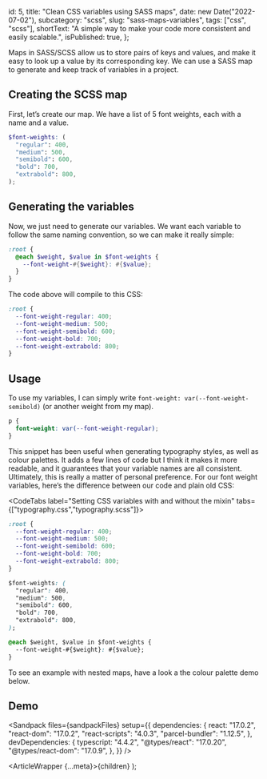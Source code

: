 
  id: 5,
  title: "Clean CSS variables using SASS maps",
  date: new Date("2022-07-02"),
  subcategory: "scss",
  slug: "sass-maps-variables",
  tags: ["css", "scss"],
  shortText:
    "A simple way to make your code more consistent and easily scalable.",
  isPublished: true,
};

Maps in SASS/SCSS allow us to store pairs of keys and values, and make it easy to look up a value by its corresponding key. We can use a SASS map to generate and keep track of variables in a project.

## Creating the SCSS map

First, let’s create our map. We have a list of 5 font weights, each with a name and a value.

```scss filename="typography.scss"
$font-weights: (
  "regular": 400,
  "medium": 500,
  "semibold": 600,
  "bold": 700,
  "extrabold": 800,
);
```

## Generating the variables

Now, we just need to generate our variables. We want each variable to follow the same naming convention, so we can make it really simple:

```scss filename="typography.scss"
:root {
  @each $weight, $value in $font-weights {
    --font-weight-#{$weight}: #{$value};
  }
}
```

The code above will compile to this CSS:

```css filename="typography.css"
:root {
  --font-weight-regular: 400;
  --font-weight-medium: 500;
  --font-weight-semibold: 600;
  --font-weight-bold: 700;
  --font-weight-extrabold: 800;
}
```

## Usage

To use my variables, I can simply write `font-weight: var(--font-weight-semibold)` (or another weight from my map).

```css
p {
  font-weight: var(--font-weight-regular);
}
```

This snippet has been useful when generating typography styles, as well as colour palettes. It adds a few lines of code but I think it makes it more readable, and it guarantees that your variable names are all consistent. Ultimately, this is really a matter of personal preference.
For our font weight variables, here’s the difference between our code and plain old CSS:

<CodeTabs label="Setting CSS variables with and without the mixin" tabs={["typography.css","typography.scss"]}>

<CodeTab label="typography.css">

```scss
:root {
  --font-weight-regular: 400;
  --font-weight-medium: 500;
  --font-weight-semibold: 600;
  --font-weight-bold: 700;
  --font-weight-extrabold: 800;
}
```

</CodeTab>

<CodeTab label="typography.scss">

```css
$font-weights: (
  "regular": 400,
  "medium": 500,
  "semibold": 600,
  "bold": 700,
  "extrabold": 800,
);

@each $weight, $value in $font-weights {
  --font-weight-#{$weight}: #{$value};
}
```

</CodeTab>

</CodeTabs>

To see an example with nested maps, have a look a the colour palette demo below.

## Demo

<Sandpack
  files={sandpackFiles}
  setup={{
    dependencies: {
      react: "17.0.2",
      "react-dom": "17.0.2",
      "react-scripts": "4.0.3",
      "parcel-bundler": "1.12.5",
    },
    devDependencies: {
      typescript: "4.4.2",
      "@types/react": "17.0.20",
      "@types/react-dom": "17.0.9",
    },
  }}
/>

  <ArticleWrapper {...meta}>{children}</ArticleWrapper>
);

